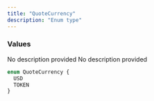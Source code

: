 ```yaml
---
title: "QuoteCurrency"
description: "Enum type"
---
```


### Values

<ResponseField name="USD" type="enum">
  No description provided
</ResponseField>

<ResponseField name="TOKEN" type="enum">
  No description provided
</ResponseField>


```graphql QuoteCurrency
enum QuoteCurrency {
  USD
  TOKEN
}
```
